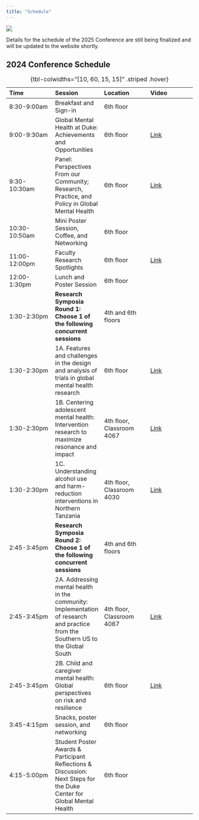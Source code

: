 ```yaml
---
title: "Schedule"
---
```


![](schedulepic.png){fig-align="center"}

Details for the schedule of the 2025 Conference are still being finalized and will be updated to the website shortly.

## 2024 Conference Schedule

| Time          | Session                                                                                        | Location           | Video |
|:-----------------|:-----------------|:-----------------|:-----------------|
| 8:30-9:00am   | Breakfast and Sign-in                                                                          | 6th floor          |   |
| 9:00-9:30am   | Global Mental Health at Duke: Achievements and Opportunities                                   | 6th floor          | [Link](https://duke.zoom.us/rec/share/L8mcwDank8aNTEKfFiqjyJDYTYoPoBK3vRTsNNh0bvCvH97skktES9ubue2AExbk.fgkxWll6bDYYbjFG)     |
| 9:30-10:30am  | Panel: Perspectives From our Community; Research, Practice, and Policy in Global Mental Health | 6th floor          |  [Link](https://duke.zoom.us/rec/share/L8mcwDank8aNTEKfFiqjyJDYTYoPoBK3vRTsNNh0bvCvH97skktES9ubue2AExbk.fgkxWll6bDYYbjFG)    |
| 10:30-10:50am | Mini Poster Session, Coffee, and Networking                                                    | 6th floor          |   |
| 11:00-12:00pm | Faculty Research Spotlights                                                                    | 6th floor          |  [Link](https://duke.zoom.us/rec/share/L8mcwDank8aNTEKfFiqjyJDYTYoPoBK3vRTsNNh0bvCvH97skktES9ubue2AExbk.fgkxWll6bDYYbjFG)    |
| 12:00-1:30pm  | Lunch and Poster Session                                                                       | 6th floor          |  |
| 1:30-2:30pm   | **Research Symposia Round 1: Choose 1 of the following concurrent sessions**                                                                      | 4th and 6th floors |      |
| 1:30-2:30pm   | 1A. Features and challenges in the design and analysis of trials in global mental health research                                                                      | 6th floor |  [Link](https://duke.zoom.us/rec/share/L8mcwDank8aNTEKfFiqjyJDYTYoPoBK3vRTsNNh0bvCvH97skktES9ubue2AExbk.fgkxWll6bDYYbjFG)    |
| 1:30-2:30pm   | 1B. Centering adolescent mental health: Intervention research to maximize resonance and impact                                                                      | 4th floor, Classroom 4067 | [Link](https://duke.zoom.us/rec/share/4Ec4KcHPjLtUTle2nui8XI2Bn3bi1SgnuScNeP9SAD0klX9uqlRhCgm_Ru2DR3O7.runC2QE676B3_FxX)      |
| 1:30-2:30pm   | 1C. Understanding alcohol use and harm-reduction interventions in Northern Tanzania                                                                      | 4th floor, Classroom 4030 | [Link](https://duke.zoom.us/rec/share/UiKx7OGY5E5jd7t3C3P5txAjcE9LuBbL6vYp69QiW9jrBfx9Tei7VD8C7qPb6g8v.Q74gtAkITEj25jPL)      |
| 2:45-3:45pm   | **Research Symposia Round 2: Choose 1 of the following concurrent sessions**                                                                     | 4th and 6th floors |      |
| 2:45-3:45pm   | 2A. Addressing mental health in the community: Implementation of research and practice from the Southern US to the Global South                                                                      | 4th floor, Classroom 4067 |  [Link](https://duke.zoom.us/rec/share/T2gA3o9-l6qlmUWQqQFx43Q5QkCtGyWmort4pXW_tv9UAR_txSFAPOv1CXj882nu.ARChIQQzGlszUONl)    |
| 2:45-3:45pm   | 2B. Child and caregiver mental health: Global perspectives on risk and resilience                                                                      | 6th floor |  [Link](https://duke.zoom.us/rec/share/L8mcwDank8aNTEKfFiqjyJDYTYoPoBK3vRTsNNh0bvCvH97skktES9ubue2AExbk.fgkxWll6bDYYbjFG)    |
| 3:45-4:15pm   | Snacks, poster session, and networking                                                         | 6th floor          |      |
| 4:15-5:00pm   | Student Poster Awards & Participant Reflections & Discussion: Next Steps for the Duke Center for Global Mental Health  | 6th floor          |      |

: {tbl-colwidths="[10, 60, 15, 15]" .striped .hover}

